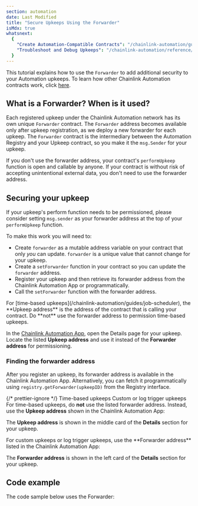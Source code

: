 ```yaml
---
section: automation
date: Last Modified
title: "Secure Upkeeps Using the Forwarder"
isMdx: true
whatsnext:
  {
    "Create Automation-Compatible Contracts": "/chainlink-automation/guides/compatible-contracts",
    "Troubleshoot and Debug Upkeeps": "/chainlink-automation/reference/debugging-errors",
  }
---
```



This tutorial explains how to use the `Forwarder` to add additional security to your Automation upkeeps. To learn how other Chainlink Automation contracts work, click [here](/chainlink-automation/reference/automation-contracts).

## What is a Forwarder? When is it used?

Each registered upkeep under the Chainlink Automation network has its own unique `Forwarder` contract. The `Forwarder` address becomes available only after upkeep registration, as we deploy a new forwarder for each upkeep. The `Forwarder` contract is the intermediary between the Automation Registry and your Upkeep contract, so you make it the `msg.Sender` for your upkeep.

If you don't use the forwarder address, your contract's `performUpkeep` function is open and callable by anyone. If your contract is without risk of accepting unintentional external data, you don't need to use the forwarder address.

## Securing your upkeep

If your upkeep's perform function needs to be permissioned, please consider setting `msg.sender` as your forwarder address at the top of your `performUpkeep` function.

To make this work you will need to:

- Create `forwarder` as a mutable address variable on your contract that only _you_ can update. `forwarder` is a unique value that cannot change for your upkeep.
- Create a `setForwarder` function in your contract so you can update the `forwarder` address.
- Register your upkeep and then retrieve its forwarder address from the Chainlink Automation App or programmatically.
- Call the `setForwarder` function with the forwarder address.

<Aside type="caution" title="Permissioning for time-based upkeeps">
For [time-based upkeeps](/chainlink-automation/guides/job-scheduler), the **Upkeep address** is the address of the contract that is calling your contract. Do **not** use the forwarder address to permission time-based upkeeps.

In the [Chainlink Automation App](https://automation.chain.link/), open the Details page for your upkeep. Locate the listed **Upkeep address** and use it instead of the **Forwarder address** for permissioning.

</Aside>

### Finding the forwarder address

After you register an upkeep, its forwarder address is available in the Chainlink Automation App. Alternatively, you can fetch it programmatically using `registry.getForwarder(upkeepID)` from the Registry interface.

{/* prettier-ignore */}
<TabsContent sharedStore="upkeepType" client:visible>
<Fragment slot="tab.1">Time-based upkeeps</Fragment>
<Fragment slot="tab.2">Custom or log trigger upkeeps</Fragment>
<Fragment slot="panel.1">
For time-based upkeeps, do **not** use the listed forwarder address. Instead, use the **Upkeep address** shown in the Chainlink Automation App:
<ClickToZoom src="/images/automation/cron-upkeep-address.png" alt="Upkeep address in Chainlink Automation App" />

The **Upkeep address** is shown in the middle card of the **Details** section for your upkeep.

</Fragment>
<Fragment slot="panel.2">
For custom upkeeps or log trigger upkeeps, use the **Forwarder address** listed in the Chainlink Automation App:
<ClickToZoom src="/images/automation/forwarder-address-ui.png" alt="Forwarder address in Chainlink Automation App" />

The **Forwarder address** is shown in the left card of the **Details** section for your upkeep.

</Fragment>
</TabsContent>

## Code example

The code sample below uses the Forwarder:

<CodeSample src="samples/Automation/CounterwForwarder.sol" />
